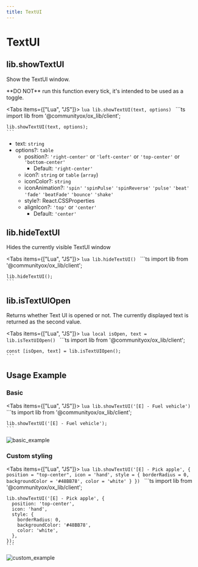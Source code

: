 ```yaml
---
title: TextUI
---
```



# TextUI

## lib.showTextUI

Show the TextUI window.

<Callout type="warning">
  **DO NOT** run this function every tick, it's intended to be used as
  a toggle.
</Callout>

<Tabs items={["Lua", "JS"]}>
  <Tab>
    ```lua
    lib.showTextUI(text, options)
    ```
  </Tab>
  <Tab>
    ```ts
    import lib from '@communityox/ox_lib/client';

    lib.showTextUI(text, options);
    ```

  </Tab>
</Tabs>

- text: `string`
- options?: `table`
  - position?: `'right-center'` or `'left-center'` or `'top-center'` or `'bottom-center'`
    - Default: `'right-center'`
  - icon?: `string` or `table` (`array`)
  - iconColor?: `string`
  - iconAnimation?: `'spin'` `'spinPulse'` `'spinReverse'` `'pulse'` `'beat'` `'fade'` `'beatFade'` `'bounce'` `'shake'`
  - style?: React.CSSProperties
  - alignIcon?: `'top'` or `'center'`
    - Default: `'center'`

## lib.hideTextUI

Hides the currently visible TextUI window

<Tabs items={["Lua", "JS"]}>
  <Tab>
    ```lua
    lib.hideTextUI()
    ```
  </Tab>
  <Tab>
    ```ts
    import lib from '@communityox/ox_lib/client';

    lib.hideTextUI();
    ```

  </Tab>
</Tabs>

## lib.isTextUIOpen

Returns whether Text UI is opened or not. The currently displayed text is returned as the second value.

<Tabs items={["Lua", "JS"]}>
  <Tab>
    ```lua
    local isOpen, text = lib.isTextUIOpen()
    ```
  </Tab>
  <Tab>
    ```ts
    import lib from '@communityox/ox_lib/client';

    const [isOpen, text] = lib.isTextUIOpen();
    ```

  </Tab>
</Tabs>

## Usage Example

### Basic

<Tabs items={["Lua", "JS"]}>
  <Tab>
    ```lua
    lib.showTextUI('[E] - Fuel vehicle')
    ```
  </Tab>
  <Tab>
    ```ts
    import lib from '@communityox/ox_lib/client';

    lib.showTextUI('[E] - Fuel vehicle');
    ```

  </Tab>
</Tabs>

![basic_example](https://i.imgur.com/uZS40fD.png)

### Custom styling

<Tabs items={["Lua", "JS"]}>
  <Tab>
    ```lua
    lib.showTextUI('[E] - Pick apple', {
        position = "top-center",
        icon = 'hand',
        style = {
            borderRadius = 0,
            backgroundColor = '#48BB78',
            color = 'white'
        }
    })
    ```
  </Tab>
  <Tab>
    ```ts
    import lib from '@communityox/ox_lib/client';

    lib.showTextUI('[E] - Pick apple', {
      position: 'top-center',
      icon: 'hand',
      style: {
        borderRadius: 0,
        backgroundColor: '#48BB78',
        color: 'white',
      },
    });
    ```

  </Tab>
</Tabs>

![custom_example](https://i.imgur.com/sy9lPC0.png)
